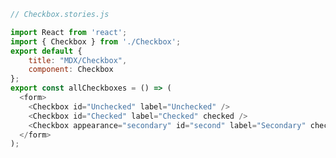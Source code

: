```js
// Checkbox.stories.js

import React from 'react';
import { Checkbox } from './Checkbox';
export default { 
    title: "MDX/Checkbox",
    component: Checkbox 
};
export const allCheckboxes = () => (
  <form>
    <Checkbox id="Unchecked" label="Unchecked" />
    <Checkbox id="Checked" label="Checked" checked />
    <Checkbox appearance="secondary" id="second" label="Secondary" checked />
  </form>
);
```